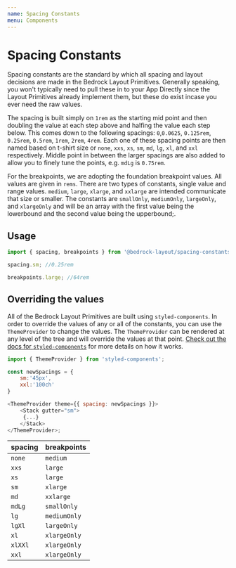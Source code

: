 ```yaml
---
name: Spacing Constants
menu: Components
---
```


# Spacing Constants

Spacing constants are the standard by which all spacing and layout decisions are made in the Bedrock Layout Primitives. Generally speaking, you won't typically need to pull these in to your App Directly since the Layout Primitives already implement them, but these do exist incase you ever need the raw values.

The spacing is built simply on `1rem` as the starting mid point and then doubling the value at each step above and halfing the value each step below. This comes down to the following spacings: `0`,`0.0625`, `0.125rem`, `0.25rem`, `0.5rem`, `1rem`, `2rem`, `4rem`. Each one of these spacing points are then named based on t-shirt size or `none`, `xxs`, `xs`, `sm`, `md`, `lg`, `xl`, and `xxl` respectively. Middle point in between the larger spacings are also added to allow you to finely tune the points, e.g. `mdLg` is `0.75rem`.

For the breakpoints, we are adopting the foundation breakpoint values. All values are given in `rems`. There are two types of constants, single value and range values. `medium`, `large`, `xlarge`, and `xxlarge` are intended communicate that size or smaller. The constants are `smallOnly`, `mediumOnly`, `largeOnly`, and `xlargeOnly` and will be an array with the first value being the lowerbound and the second value being the upperbound;.

## Usage

```javascript
import { spacing, breakpoints } from '@bedrock-layout/spacing-constants';

spacing.sm; //0.25rem

breakpoints.large; //64rem
```

## Overriding the values

All of the Bedrock Layout Primitives are built using `styled-components`. In order to override the values of any or all of the constants,
you can use the `ThemeProvider` to change the values. The `ThemeProvider` can be rendered at any level of the tree and will override the
values at that point. [Check out the docs for `styled-components`](https://styled-components.com/docs/advanced#theming) for more details on
how it works.

```javascript
import { ThemeProvider } from 'styled-components';

const newSpacings = {
    sm:'45px',
    xxl:'100ch'
}

<ThemeProvider theme={{ spacing: newSpacings }}>
    <Stack gutter="sm">
     {...}
    </Stack>
</ThemeProvider>;
```

| spacing | breakpoints  |
| ------- | ------------ |
| `none`  | `medium`     |
| `xxs`    | `large`      |
| `xs`    | `large`      |
| `sm`    | `xlarge`     |
| `md`    | `xxlarge`    |
| `mdLg`    | `smallOnly`  |
| `lg`    | `mediumOnly` |
| `lgXl`   | `largeOnly`  |
| `xl`      | `xlargeOnly` |
| `xlXXl`      | `xlargeOnly` |
| `xxl`      | `xlargeOnly` |
